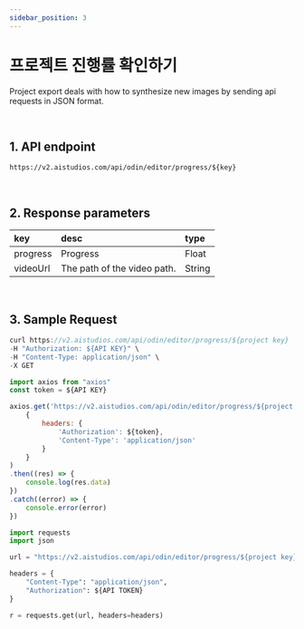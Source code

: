 ```yaml
---
sidebar_position: 3
---
```


# 프로젝트 진행률 확인하기

Project export deals with how to synthesize new images by sending api requests in JSON format.

<br/>

## 1. API endpoint

```http
https://v2.aistudios.com/api/odin/editor/progress/${key}
```

<br/>

## 2. Response parameters

|key|desc|type|
|:---|:---|:---|
|progress|Progress|Float|
|videoUrl|The path of the video path.|String|

<br/>


## 3. Sample Request


<Tabs>
<TabItem value="curl" label="cURL">

```js
curl https://v2.aistudios.com/api/odin/editor/progress/${project key}  \
-H "Authorization: ${API KEY}" \
-H "Content-Type: application/json" \
-X GET
```

</TabItem>
<TabItem value="js" label="Node.js">

```js
import axios from "axios" 
const token = ${API KEY}

axios.get('https://v2.aistudios.com/api/odin/editor/progress/${project key}', 
    {
        headers: {
            'Authorization': ${token},
            'Content-Type': 'application/json'
        }
    }
)
.then((res) => {
    console.log(res.data)
})
.catch((error) => {
    console.error(error)
})
```

</TabItem>
<TabItem value="py" label="Python">

```py
import requests
import json

url = "https://v2.aistudios.com/api/odin/editor/progress/${project key}"

headers = {
    "Content-Type": "application/json",
    "Authorization": ${API TOKEN}
}

r = requests.get(url, headers=headers)
```

</TabItem>
</Tabs>
